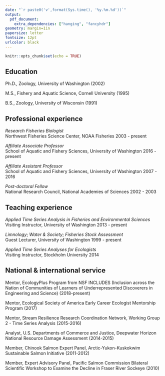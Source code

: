 ```yaml
---
date: "`r paste0('v',format(Sys.time(), '%y.%m.%d'))`"
output: 
  pdf_document:
    extra_dependencies: ["hanging", "fancyhdr"]
geometry: margin=1in
papersize: letter
fontsize: 12pt
urlcolor: black
---
```


```r
knitr::opts_chunk$set(echo = TRUE)
```

\pagestyle{fancy}

\renewcommand{\headrulewidth}{0.5pt}

\renewcommand{\footrulewidth}{0.5pt}

\fancyhead[LO,LE]{}
\fancyhead[CO,CE]{\large{\textbf{Mark D. Scheuerell}}\\ \small{Northwest Fisheries Science Center\textperiodcentered 2725 Montlake Blvd E\textperiodcentered Seattle WA 98112}}
\fancyhead[RO,RE]{}
\fancyfoot[LO,LE]{\small{Email: mark.scheuerell@noaa.gov}}
\fancyfoot[CO,CE]{}
\fancyfoot[RO,RE]{\small{Tel: 206.406.9055}}


\vspace*{-35pt}

## Education

\vspace{-10pt}

Ph.D., Zoology, University of Washington (2002)

M.S., Fishery and Aquatic Science, Cornell University (1995)  

B.S., Zoology, University of Wisconsin (1991) 


\vspace{-10pt}

## Professional experience

\vspace{-10pt}

_Research Fisheries Biologist_  
Northwest Fisheries Science Center, NOAA Fisheries \hfill 2003 - present  

_Affiliate Associate Professor_  
School of Aquatic and Fishery Sciences, University of Washington \hfill 2016 - present  

_Affiliate Assistant Professor_  
School of Aquatic and Fishery Sciences, University of Washington \hfill 2007 - 2016  

_Post-doctoral Fellow_  
National Research Council, National Academies of Sciences \hfill 2002 - 2003


\vspace{-10pt}

## Teaching experience  

\vspace{-10pt}

\setlength{\parskip}{8pt}

_Applied Time Series Analysis in Fisheries and Environmental Sciences_    
Visiting Instructor, University of Washington \hfill 2013 - present  

_Limnology_; _Water & Society_; _Fisheries Stock Assessment_  
Guest Lecturer, University of Washington \hfill 1999 - present  

_Applied Time Series Analyses for Ecologists_  
Visiting Instructor, Stockholm University \hfill 2014  


\vspace{-10pt}

## National & international service 

\vspace{-20pt}

\setlength{\parindent}{-0.375in}
\setlength{\leftskip}{0.375in}
\setlength{\parskip}{8pt}
\noindent

Mentor, EcologyPlus Program from NSF INCLUDES (Inclusion across the Nation of Communities of Learners of Underrepresented Discoverers in Engineering and Science) (2018-present)

Mentor, Ecological Society of America Early Career Ecologist Mentorship Program (2017)

Mentor, Stream Resilience Research Coordination Network, Working Group 2 - Time Series Analysis (2015-2016)

Analyst, U.S. Departments of Commerce and Justice, Deepwater Horizon National Resource Damage Assessment (2014-2015)

Member, Chinook Salmon Expert Panel, Arctic-Yukon-Kuskokwim Sustainable Salmon Initiative (2011-2012)

Member, Expert Advisory Panel, Pacific Salmon Commission Bilateral Scientific Workshop to Examine the Decline in Fraser River Sockeye (2010)

\setlength{\parindent}{0in}
\setlength{\leftskip}{0in}
\setlength{\parskip}{0pt}
